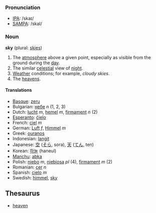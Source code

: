 ===Pronunciation===
*[[w:IPA|IPA]]: /skaɪ/
*[[w:SAMPA|SAMPA]]: /skaI/
===Noun===
'''sky''' (plural: [[skies]])

# The [[atmosphere]] above a given point, especially as visible from the ground during the [[day]].
# The similar [[celestial]] view of [[night]].
# [[Weather]] conditions; for example, ''cloudy skies''.
# The [[heavens]].

==== Translations ====

*[[Basque]]: [[zeru]]
*Bulgarian: [[небе]] ''n'' (1, 2, 3)
*Dutch: [[lucht]] ''m'', [[hemel]] ''m'', [[firmament]] ''n'' (2)
*[[Esperanto]]: [[ĉielo]]
*French: [[ciel]] ''m''
*German: [[Luft]] ''f'', [[Himmel]] ''m''
*Greek: [[ouranos]]
*Indonesian: [[langit]]
*Japanese: [[空]] ([[そら]], sora), [[天]] ([[てん]], ten)
*Korean: [[하늘]] (haneul)
*[[Manchu]]: [[abka]]
*Polish: [[niebo]] ''m'', [[niebiosa]] ''pl'' (4), [[firmament]] ''m'' (2)
*Romanian: [[cer]] ''n''
*Spanish: [[cielo]] ''m''
*Swedish: [[himmel]], [[sky]]

== Thesaurus ==

*[[heaven]]